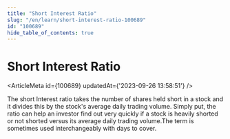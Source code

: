 ```yaml
---
title: "Short Interest Ratio"
slug: "/en/learn/short-interest-ratio-100689"
id: "100689"
hide_table_of_contents: true
---
```



# Short Interest Ratio

<ArticleMeta id={100689} updatedAt={'2023-09-26 13:58:51'} />
<div className='border-solid border-b border-t-0 my-4 border-[var(--ifm-color-gray-300)]' />

The short Interest ratio takes the number of shares held short in a stock and it divides this by the stock's average daily trading volume. Simply put, the ratio can help an investor find out very quickly if a stock is heavily shorted or not shorted versus its average daily trading volume.The term is sometimes used interchangeably with days to cover.
